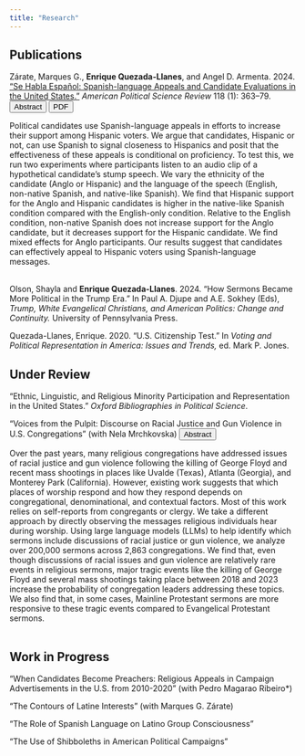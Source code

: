 ```yaml
---
title: "Research"
---
```


## Publications

Zárate, Marques G., **Enrique Quezada-Llanes**, and Angel D. Armenta. 2024. ["Se Habla Español: Spanish-language Appeals and Candidate Evaluations in the United States."](https://doi.org/10.1017/S0003055423000084) *American Political Science Review* 118 (1): 363–79. 
<button class="btn btn-primary  btn-sm" type="button" data-bs-toggle="collapse" data-bs-target="#collapseExample" aria-expanded="false" aria-controls="collapseExample">Abstract</button> [<button class="btn btn-primary  btn-sm" type="button">PDF</button>](files/APSR_2024.pdf){target="_blank"}


```{=html}
<div class="collapse" id="collapseExample">
  <div class="card card-body">
    Political candidates use Spanish-language appeals in efforts to increase their support among Hispanic voters. We argue that candidates, Hispanic or not, can use Spanish to signal closeness to Hispanics and posit that the effectiveness of these appeals is conditional on proficiency. To test this, we run two experiments where participants listen to an audio clip of a hypothetical candidate’s stump speech. We vary the ethnicity of the candidate (Anglo or Hispanic) and the language of the speech (English, non-native Spanish, and native-like Spanish). We find that Hispanic support for the Anglo and Hispanic candidates is higher in the native-like Spanish condition compared with the English-only condition. Relative to the English condition, non-native Spanish does not increase support for the Anglo candidate, but it decreases support for the Hispanic candidate. We find mixed effects for Anglo participants. Our results suggest that candidates can effectively appeal to Hispanic voters using Spanish-language messages.
  </div>
  <br>
</div>
```


Olson, Shayla and **Enrique Quezada-Llanes**. 2024. "How Sermons Became More Political in the Trump Era." In Paul A. Djupe and A.E. Sokhey (Eds), *Trump, White Evangelical Christians, and American Politics: Change and Continuity.* University of Pennsylvania Press.

Quezada-Llanes, Enrique. 2020. “U.S. Citizenship Test.” In *Voting and Political Representation in America: Issues and Trends,* ed. Mark P. Jones.


## Under Review

"Ethnic, Linguistic, and Religious Minority Participation and Representation in the United States." *Oxford Bibliographies in Political Science*.

"Voices from the Pulpit: Discourse on Racial Justice and Gun Violence in U.S. Congregations" (with Nela Mrchkovska) <button class="btn btn-primary  btn-sm" type="button" data-bs-toggle="collapse" data-bs-target="#collapseExample2" aria-expanded="false" aria-controls="collapseExample">Abstract</button>

```{=html}
<div class="collapse" id="collapseExample2">
  <div class="card card-body">
    Over the past years, many religious congregations have addressed issues of racial justice and gun violence following the killing of George Floyd and recent mass shootings in places like Uvalde (Texas), Atlanta (Georgia), and Monterey Park (California). However, existing work suggests that which places of worship respond and how they respond depends on congregational, denominational, and contextual factors. Most of this work relies on self-reports from congregants or clergy. We take a different approach by directly observing the messages religious individuals hear during worship. Using large language models (LLMs) to help identify which sermons include discussions of racial justice or gun violence, we analyze over 200,000 sermons across 2,863 congregations. We find that, even though discussions of racial issues and gun violence are relatively rare events in religious sermons, major tragic events like the killing of George Floyd and several mass shootings taking place between 2018 and 2023 increase the probability of congregation leaders addressing these topics. We also find that, in some cases, Mainline Protestant sermons are more responsive to these tragic events compared to Evangelical Protestant sermons.
  </div>
  <br>
</div>
```


## Work in Progress

"When Candidates Become Preachers: Religious Appeals in Campaign Advertisements in the U.S. from 2010-2020" (with Pedro Magarao Ribeiro*)

"The Contours of Latine Interests" (with Marques G. Zárate)

"The Role of Spanish Language on Latino Group Consciousness"

"The Use of Shibboleths in American Political Campaigns"


